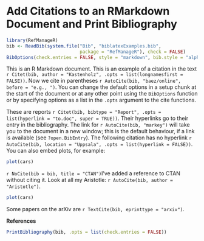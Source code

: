 Add Citations to an RMarkdown Document and Print Bibliography
========================================================

```{r setup, include = TRUE, cache = FALSE}
library(RefManageR)
bib <- ReadBib(system.file("Bib", "biblatexExamples.bib", 
                           package = "RefManageR"), check = FALSE)
BibOptions(check.entries = FALSE, style = "markdown", bib.style = "alphabetic", cite.style = 'alphabetic')
```
  This is an R Markdown document. This is an example of a citation in the text `r Citet(bib, author = "Kastenholz", .opts = list(longnamesfirst = FALSE))`. Now we cite in parentheses `r AutoCite(bib, "baez/online", before = "e.g., ")`.  You can change the default options in a setup chunk at the start of the document or at any other point using the <code>BibOptions</code> function or by specifying options as a list in the `.opts` argument to the cite functions.

These are reports `r Citet(bib, bibtype = "Report", .opts = list(hyperlink = "to.doc", super = TRUE))`.  Their hyperlinks go to their entry in the bibliography.
The link for `r AutoCite(bib, "markey")` will take you to the document in a new window; this is the default behaviour, if a link is available (see `?open.BibEntry`). The following citation has no hyperlink `r AutoCite(bib, location = "Uppsala", .opts = list(hyperlink = FALSE))`.  You can also embed plots, for example: 
  
```{r fig.width=7, fig.height=6}
plot(cars)
```

`r NoCite(bib = bib, title = "CTAN")`I've added a reference to CTAN without citing it.  Look at all my Aristotle: `r AutoCite(bib, author = "Aristotle")`.  

```{r fig.width=7, fig.height=6}
plot(cars)
```

Some papers on the arXiv are `r TextCite(bib, eprinttype = "arxiv")`.

**References**

```{r results = "asis", echo = FALSE}
PrintBibliography(bib, .opts = list(check.entries = FALSE))
```

